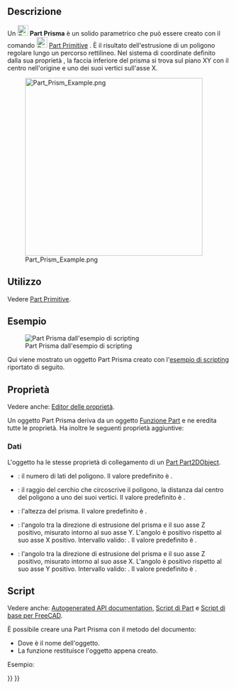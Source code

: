 <languages/>

{{Docnav/it
|[[Part_Ellipsoid/it|Ellissoide]]
|[[Part_Wedge/it|Cuneo]]
|[[Part_Workbench/it|Part]]
|IconL=Part_Ellipsoid.svg
|IconR=Part_Wedge.svg
|IconC=Workbench_Part.svg
}}

{{GuiCommand/it
|Name=Part Prism
|Name/it=Part Prisma
|MenuLocation=Parte → [[Part_Primitives/it|Crea primitive]] → Prisma
|Workbenches=[[Part_Workbench/it|Part]]
|Version=0.14
|SeeAlso=[[Part_Primitives/it|Part Primitive]]
}}

<span id="Description"></span>
==Descrizione== 

Un [[Image:Part_Prism.svg|24px]] '''Part Prisma''' è un solido parametrico che può essere creato con il comando [[Image:Part_Primitives.svg|24px]] [[Part_Primitives/it|Part Primitive]] . È il risultato dell'estrusione di un poligono regolare lungo un percorso rettilineo. Nel sistema di coordinate definito dalla sua proprietà {{PropertyData|Placement}}, la faccia inferiore del prisma si trova sul piano XY con il centro nell'origine e uno dei suoi vertici sull'asse X.

[[Image:Part_Prism_Example.png|400px]]

<span id="Usage"></span>
== Utilizzo == 

Vedere [[Part_Primitives/it#Utilizzo|Part Primitive]].

<span id="Example"></span>
== Esempio ==

[[Image:Part_Prism_Scripting_Example.png|thumb|Part Prisma dall'esempio di scripting]]

Qui viene mostrato un oggetto Part Prisma creato con l'[[#Script|esempio di scripting]] riportato di seguito.

<span id="Properties"></span>
== Proprietà ==

Vedere anche: [[Property_editor/it|Editor delle proprietà]].

Un oggetto Part Prisma deriva da un oggetto [[Part_Feature/it|Funzione Part]] e ne eredita tutte le proprietà. Ha inoltre le seguenti proprietà aggiuntive:

<span id="Data"></span>
=== Dati ===

{{TitleProperty|Attachment}}

L'oggetto ha le stesse proprietà di collegamento di un [[Part_Part2DObject/it#Dati|Part Part2DObject]].

{{TitleProperty|Prism}}

* {{PropertyData|Polygon|IntegerConstraint}}: il numero di lati del poligono. Il valore predefinito è {{Value|6}}.
* {{PropertyData|Circumradius|Length}}: il raggio del cerchio che circoscrive il poligono, la distanza dal centro del poligono a uno dei suoi vertici. Il valore predefinito è {{Value|2mm}}.
* {{PropertyData|Height|Length}}: l'altezza del prisma. Il valore predefinito è {{Value|10mm}}.
* {{PropertyData|First Angle|Angle}}: l'angolo tra la direzione di estrusione del prisma e il suo asse Z positivo, misurato intorno al suo asse Y. L'angolo è positivo rispetto al suo asse X positivo. Intervallo valido: {{Value|0° &lt;&#61; valore &lt; 90°}}. Il valore predefinito è {{Value|0°}}.
* {{PropertyData|Second Angle|Angle}}: l'angolo tra la direzione di estrusione del prisma e il suo asse Z positivo, misurato intorno al suo asse X. L'angolo è positivo rispetto al suo asse Y positivo. Intervallo valido: {{Value|0° &lt;&#61; valore &lt; 90°}}. Il valore predefinito è {{Value|0°}}.

<span id="Scripting"></span>
== Script ==

Vedere anche: [https://freecad.github.io/SourceDoc/ Autogenerated API documentation], [[Part_scripting/it|Script di Part]] e [[FreeCAD_Scripting_Basics/it|Script di base per FreeCAD]].

È possibile creare una Part Prisma con il metodo {{Incode|addObject()}} del documento:

{{Code|code=
prism = FreeCAD.ActiveDocument.addObject("Part::Prism", "myPrism")
}}

* Dove {{Incode|"myPrism"}} è il nome dell'oggetto.
* La funzione restituisce l'oggetto appena creato.

Esempio:

{{Code|code=
import FreeCAD as App

doc = App.activeDocument()

prism = doc.addObject("Part::Prism", "myPrism")
prism.Polygon = 5
prism.Circumradius = 10
prism.Height = 50
prism.FirstAngle = 22.5
prism.SecondAngle = 45
prism.Placement = App.Placement(App.Vector(1, 2, 3), App.Rotation(60, 75, 30))

doc.recompute()
}}


{{Docnav/it
|[[Part_Ellipsoid/it|Ellissoide]]
|[[Part_Wedge/it|Cuneo]]
|[[Part_Workbench/it|Part]]
|IconL=Part_Ellipsoid.svg
|IconR=Part_Wedge.svg
|IconC=Workbench_Part.svg
}}

{{Part_Tools_navi{{#translation:}}}}
{{Userdocnavi{{#translation:}}}}